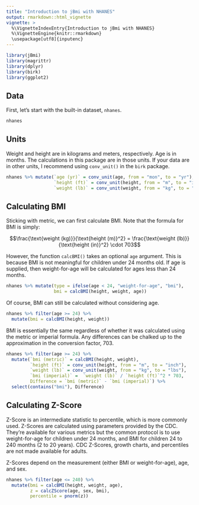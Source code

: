 ```yaml
---
title: "Introduction to jBmi with NHANES"
output: rmarkdown::html_vignette
vignette: >
  %\VignetteIndexEntry{Introduction to jBmi with NHANES}
  %\VignetteEngine{knitr::rmarkdown}
  \usepackage[utf8]{inputenc}
---
```



```r
library(jBmi)
library(magrittr)
library(dplyr)
library(birk)
library(ggplot2)
```

## Data

First, let's start with the built-in dataset, `nhanes`.

```r
nhanes
```

## Units

Weight and height are in kilograms and meters, respectively. Age is in months. The calculations in this package are in those units.
If your data are in other units, I recommend using `conv_unit()` in the `birk` package.

```r
nhanes %>% mutate(`age (yr)` = conv_unit(age, from = "mon", to = "yr"),
                  `height (ft)` = conv_unit(height, from = "m", to = "inch"),
                  `weight (lb)` = conv_unit(weight, from = "kg", to = "lbs"))
```

## Calculating BMI

Sticking with metric, we can first calculate BMI. Note that the formula for BMI is simply:

$$\frac{\text{weight (kg)}}{\text{height (m)}^2} = \frac{\text{weight (lb)}}{\text{height (in)}^2} \cdot 703$$

However, the function `calcBMI()` takes an optional `age` argument.
This is because BMI is not meaningful for children under 24 months old.
If age is supplied, then weight-for-age will be calculated for ages less than 24 months.

```r
nhanes %>% mutate(type = ifelse(age < 24, "weight-for-age", "bmi"),
                  bmi = calcBMI(height, weight, age))
```

Of course, BMI can still be calculated without considering age.

```r
nhanes %>% filter(age >= 24) %>%
  mutate(bmi = calcBMI(height, weight))
```

BMI is essentially the same regardless of whether it was calculated using the metric or imperial formula.
Any differences can be chalked up to the approximation in the conversion factor, 703.

```r
nhanes %>% filter(age >= 24) %>%
  mutate(`bmi (metric)` = calcBMI(height, weight),
         `height (ft)` = conv_unit(height, from = "m", to = "inch"),
         `weight (lb)` = conv_unit(weight, from = "kg", to = "lbs"),
         `bmi (imperial)` =  `weight (lb)` / `height (ft)`^2 * 703,
         Difference = `bmi (metric)` - `bmi (imperial)`) %>%
  select(contains("bmi"), Difference)
```

## Calculating Z-Score

Z-Score is an intermediate statistic to percentile, which is more commonly used.
Z-Scores are calculated using parameters provided by the CDC. They're available for various metrics but
the common protocol is to use weight-for-age for children under 24 months, and BMI for children 24 to 240 months (2 to 20 years).
CDC Z-Scores, growth charts, and percentiles are not made available for adults. 

Z-Scores depend on the measurement (either BMI or weight-for-age), age, and sex.

```r
nhanes %>% filter(age <= 240) %>%
  mutate(bmi = calcBMI(height, weight, age),
         z = calcZScore(age, sex, bmi),
         percentile = pnorm(z))
```